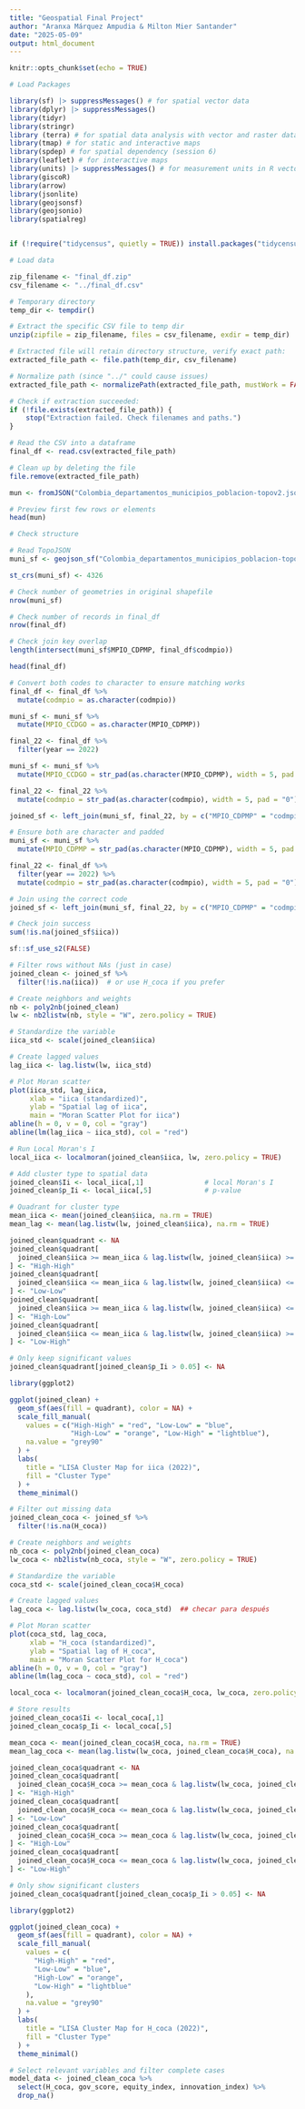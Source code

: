 ```yaml
---
title: "Geospatial Final Project"
author: "Aranxa Márquez Ampudia & Milton Mier Santander"
date: "2025-05-09"
output: html_document
---
```


```r
knitr::opts_chunk$set(echo = TRUE)
```

```r
# Load Packages

library(sf) |> suppressMessages() # for spatial vector data
library(dplyr) |> suppressMessages()
library(tidyr)
library(stringr)
library (terra) # for spatial data analysis with vector and raster data
library(tmap) # for static and interactive maps
library(spdep) # for spatial dependency (session 6)
library(leaflet) # for interactive maps
library(units) |> suppressMessages() # for measurement units in R vectors, matrices and arrays automatic propagation, conversion, derivation and simplification of units
library(giscoR)
library(arrow)
library(jsonlite)
library(geojsonsf)
library(geojsonio)
library(spatialreg)


if (!require("tidycensus", quietly = TRUE)) install.packages("tidycensus") 

```


```r
# Load data

zip_filename <- "final_df.zip"
csv_filename <- "../final_df.csv"

# Temporary directory
temp_dir <- tempdir()

# Extract the specific CSV file to temp dir
unzip(zipfile = zip_filename, files = csv_filename, exdir = temp_dir)

# Extracted file will retain directory structure, verify exact path:
extracted_file_path <- file.path(temp_dir, csv_filename)

# Normalize path (since "../" could cause issues)
extracted_file_path <- normalizePath(extracted_file_path, mustWork = FALSE)

# Check if extraction succeeded:
if (!file.exists(extracted_file_path)) {
    stop("Extraction failed. Check filenames and paths.")
}
```

```r
# Read the CSV into a dataframe
final_df <- read.csv(extracted_file_path)

# Clean up by deleting the file
file.remove(extracted_file_path)
```

```r
mun <- fromJSON("Colombia_departamentos_municipios_poblacion-topov2.json")

# Preview first few rows or elements
head(mun)

# Check structure
```


```r
# Read TopoJSON
muni_sf <- geojson_sf("Colombia_departamentos_municipios_poblacion-topov2.json")
```
```r
st_crs(muni_sf) <- 4326
```


```r
# Check number of geometries in original shapefile
nrow(muni_sf)

# Check number of records in final_df
nrow(final_df)

# Check join key overlap
length(intersect(muni_sf$MPIO_CDPMP, final_df$codmpio))
```

```r
head(final_df)
```

```r
# Convert both codes to character to ensure matching works
final_df <- final_df %>%
  mutate(codmpio = as.character(codmpio))

muni_sf <- muni_sf %>%
  mutate(MPIO_CCDGO = as.character(MPIO_CDPMP))
```


```r
final_22 <- final_df %>%
  filter(year == 2022)
```

```r
muni_sf <- muni_sf %>%
  mutate(MPIO_CCDGO = str_pad(as.character(MPIO_CDPMP), width = 5, pad = "0"))

final_22 <- final_22 %>%
  mutate(codmpio = str_pad(as.character(codmpio), width = 5, pad = "0"))
```

```r
joined_sf <- left_join(muni_sf, final_22, by = c("MPIO_CDPMP" = "codmpio"))
```


```r
# Ensure both are character and padded
muni_sf <- muni_sf %>%
  mutate(MPIO_CDPMP = str_pad(as.character(MPIO_CDPMP), width = 5, pad = "0"))

final_22 <- final_df %>%
  filter(year == 2022) %>%
  mutate(codmpio = str_pad(as.character(codmpio), width = 5, pad = "0"))

# Join using the correct code
joined_sf <- left_join(muni_sf, final_22, by = c("MPIO_CDPMP" = "codmpio"))

# Check join success
sum(!is.na(joined_sf$iica))
```


```r
sf::sf_use_s2(FALSE)

# Filter rows without NAs (just in case)
joined_clean <- joined_sf %>%
  filter(!is.na(iica))  # or use H_coca if you prefer

# Create neighbors and weights
nb <- poly2nb(joined_clean)
lw <- nb2listw(nb, style = "W", zero.policy = TRUE)

# Standardize the variable
iica_std <- scale(joined_clean$iica)

# Create lagged values
lag_iica <- lag.listw(lw, iica_std)

# Plot Moran scatter
plot(iica_std, lag_iica,
     xlab = "iica (standardized)",
     ylab = "Spatial lag of iica",
     main = "Moran Scatter Plot for iica")
abline(h = 0, v = 0, col = "gray")
abline(lm(lag_iica ~ iica_std), col = "red")

```

```r
# Run Local Moran's I
local_iica <- localmoran(joined_clean$iica, lw, zero.policy = TRUE)

# Add cluster type to spatial data
joined_clean$Ii <- local_iica[,1]               # local Moran's I
joined_clean$p_Ii <- local_iica[,5]             # p-value

# Quadrant for cluster type
mean_iica <- mean(joined_clean$iica, na.rm = TRUE)
mean_lag <- mean(lag.listw(lw, joined_clean$iica), na.rm = TRUE)

joined_clean$quadrant <- NA
joined_clean$quadrant[
  joined_clean$iica >= mean_iica & lag.listw(lw, joined_clean$iica) >= mean_lag
] <- "High-High"
joined_clean$quadrant[
  joined_clean$iica <= mean_iica & lag.listw(lw, joined_clean$iica) <= mean_lag
] <- "Low-Low"
joined_clean$quadrant[
  joined_clean$iica >= mean_iica & lag.listw(lw, joined_clean$iica) <= mean_lag
] <- "High-Low"
joined_clean$quadrant[
  joined_clean$iica <= mean_iica & lag.listw(lw, joined_clean$iica) >= mean_lag
] <- "Low-High"

# Only keep significant values
joined_clean$quadrant[joined_clean$p_Ii > 0.05] <- NA

```




```r
library(ggplot2)

ggplot(joined_clean) +
  geom_sf(aes(fill = quadrant), color = NA) +
  scale_fill_manual(
    values = c("High-High" = "red", "Low-Low" = "blue",
               "High-Low" = "orange", "Low-High" = "lightblue"),
    na.value = "grey90"
  ) +
  labs(
    title = "LISA Cluster Map for iica (2022)",
    fill = "Cluster Type"
  ) +
  theme_minimal()

```



```r
# Filter out missing data
joined_clean_coca <- joined_sf %>%
  filter(!is.na(H_coca))

# Create neighbors and weights
nb_coca <- poly2nb(joined_clean_coca)
lw_coca <- nb2listw(nb_coca, style = "W", zero.policy = TRUE)

# Standardize the variable
coca_std <- scale(joined_clean_coca$H_coca)

# Create lagged values
lag_coca <- lag.listw(lw_coca, coca_std)  ## checar para después

# Plot Moran scatter
plot(coca_std, lag_coca,
     xlab = "H_coca (standardized)",
     ylab = "Spatial lag of H_coca",
     main = "Moran Scatter Plot for H_coca")
abline(h = 0, v = 0, col = "gray")
abline(lm(lag_coca ~ coca_std), col = "red")

```


```r
local_coca <- localmoran(joined_clean_coca$H_coca, lw_coca, zero.policy = TRUE)

# Store results
joined_clean_coca$Ii <- local_coca[,1]
joined_clean_coca$p_Ii <- local_coca[,5]
```


```r
mean_coca <- mean(joined_clean_coca$H_coca, na.rm = TRUE)
mean_lag_coca <- mean(lag.listw(lw_coca, joined_clean_coca$H_coca), na.rm = TRUE)

joined_clean_coca$quadrant <- NA
joined_clean_coca$quadrant[
  joined_clean_coca$H_coca >= mean_coca & lag.listw(lw_coca, joined_clean_coca$H_coca) >= mean_lag_coca
] <- "High-High"
joined_clean_coca$quadrant[
  joined_clean_coca$H_coca <= mean_coca & lag.listw(lw_coca, joined_clean_coca$H_coca) <= mean_lag_coca
] <- "Low-Low"
joined_clean_coca$quadrant[
  joined_clean_coca$H_coca >= mean_coca & lag.listw(lw_coca, joined_clean_coca$H_coca) <= mean_lag_coca
] <- "High-Low"
joined_clean_coca$quadrant[
  joined_clean_coca$H_coca <= mean_coca & lag.listw(lw_coca, joined_clean_coca$H_coca) >= mean_lag_coca
] <- "Low-High"

# Only show significant clusters
joined_clean_coca$quadrant[joined_clean_coca$p_Ii > 0.05] <- NA

```


```r
library(ggplot2)

ggplot(joined_clean_coca) +
  geom_sf(aes(fill = quadrant), color = NA) +
  scale_fill_manual(
    values = c(
      "High-High" = "red",
      "Low-Low" = "blue",
      "High-Low" = "orange",
      "Low-High" = "lightblue"
    ),
    na.value = "grey90"
  ) +
  labs(
    title = "LISA Cluster Map for H_coca (2022)",
    fill = "Cluster Type"
  ) +
  theme_minimal()
```


```r
# Select relevant variables and filter complete cases
model_data <- joined_clean_coca %>%
  select(H_coca, gov_score, equity_index, innovation_index) %>%
  drop_na()
```









